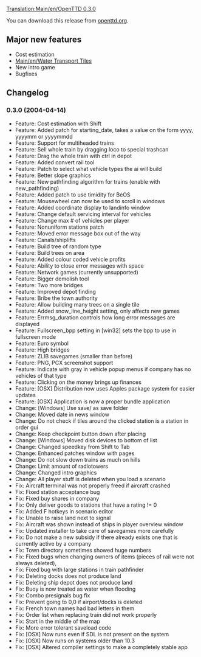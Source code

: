 [[Translation:Main/en/OpenTTD 0.3.0]]{{en/-}}
{{en/OTTDVersions}}
{{release|prev=OpenTTD 0.2.1|next=OpenTTD 0.3.1|date=2004-04-14}}

You can download this release from [http://www.openttd.org/download-stable/0.3.0 openttd.org].

==Major new features==
* Cost estimation
* [[Main/en/Water Transport Tiles]]
* New intro game
* Bugfixes

==Changelog==
===0.3.0 (2004-04-14)===
* Feature: Cost estimation with Shift
* Feature: Added patch for starting_date, takes a value on the form yyyy, yyyymm or yyyymmdd
* Feature: Support for multiheaded trains
* Feature: Sell whole train by dragging loco to special trashcan
* Feature: Drag the whole train with ctrl in depot
* Feature: Added convert rail tool
* Feature: Patch to select what vehicle types the ai will build
* Feature: Better slope graphics
* Feature: New pathfinding algorithm for trains (enable with new_pathfinding)
* Feature: Added patch to use timidity for BeOS
* Feature: Mousewheel can now be used to scroll in windows
* Feature: Added coordinate display to landinfo window
* Feature: Change default servicing interval for vehicles
* Feature: Change max # of vehicles per player
* Feature: Nonuniform stations patch
* Feature: Moved error message box out of the way
* Feature: Canals/shiplifts
* Feature: Build tree of random type
* Feature: Build trees on area
* Feature: Added colour coded vehicle profits
* Feature: Ability to close error messages with space
* Feature: Network games (currently unsupported)
* Feature: Bigger demolish tool
* Feature: Two more bridges
* Feature: Improved depot finding
* Feature: Bribe the town authority
* Feature: Allow building many trees on a single tile
* Feature: Added snow_line_height setting, only affects new games
* Feature: Errmsg_duration controls how long error messages are displayed
* Feature: Fullscreen_bpp setting in [win32] sets the bpp to use in fullscreen mode
* Feature: Euro symbol
* Feature: High bridges
* Feature: ZLIB savegames (smaller than before)
* Feature: PNG, PCX screenshot support
* Feature: Indicate with gray in vehicle popup menus if company has no vehicles of that type
* Feature: Clicking on the money brings up finances
* Feature: [OSX] Distribution now uses Apples package system for easier updates
* Feature: [OSX] Application is now a proper bundle application
* Change: [Windows] Use save/ as save folder
* Change: Moved date in news window
* Change: Do not check if tiles around the clicked station is a station in order gui
* Change: Keep checkpoint button down after placing
* Change: [Windows] Moved disk devices to bottom of list
* Change: Changed speedkey from Shift to Tab
* Change: Enhanced patches window with pages
* Change: Do not slow down trains as much on hills
* Change: Limit amount of radiotowers
* Change: Changed intro graphics
* Change: All player stuff is deleted when you load a scenario
* Fix: Aircraft terminal was not properly freed if aircraft crashed
* Fix: Fixed station acceptance bug
* Fix: Fixed buy shares in company
* Fix: Only deliver goods to stations that have a rating != 0
* Fix: Added F hotkeys in scenario editor
* Fix: Unable to raise land next to signal
* Fix: Aircraft was shown instead of ships in player overview window
* Fix: Updated installer to take care of savegames more carefully
* Fix: Do not make a new subsidy if there already exists one that is currently active by a company
* Fix: Town directory sometimes showed huge numbers
* Fix: Fixed bugs when changing owners of items (pieces of rail were not always deleted),
* Fix: Fixed bug with large stations in train pathfinder
* Fix: Deleting docks does not produce land
* Fix: Deleting ship depot does not produce land
* Fix: Buoy is now treated as water when flooding
* Fix: Combo presignals bug fix
* Fix: Prevent going to 0,0 if airport/docks is deleted
* Fix: French town names had bad letters in them
* Fix: Order list when replacing train did not work properly
* Fix: Start in the middle of the map
* Fix: More error tolerant saveload code
* Fix: [OSX] Now runs even if SDL is not present on the system
* Fix: [OSX] Now runs on systems older than 10.3
* Fix: [OSX] Altered compiler settings to make a completely stable app